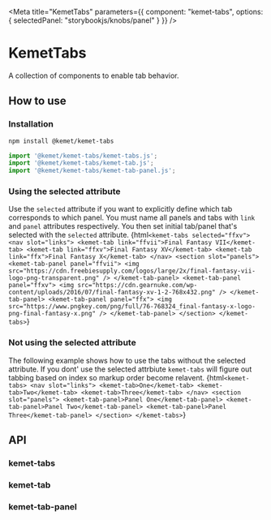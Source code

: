 

<Meta
  title="KemetTabs"
  parameters={{
    component: "kemet-tabs",
    options: { selectedPanel: "storybookjs/knobs/panel" }
  }}
/>

# KemetTabs

A collection of components to enable tab behavior.

## How to use

### Installation

```bash
npm install @kemet/kemet-tabs
```

```js
import '@kemet/kemet-tabs/kemet-tabs.js';
import '@kemet/kemet-tabs/kemet-tab.js';
import '@kemet/kemet-tabs/kemet-tab-panel.js';
```

### Using the selected attribute
Use the `selected` attribute if you want to explicitly define which tab corresponds to which panel. You must name all panels and tabs with `link` and `panel` attributes respectively. You then set initial tab/panel that's selected with the `selected` attribute.
<Preview withToolbar>
  <Story name="Using Selected">
    {html`
      <kemet-tabs selected="ffxv">
        <nav slot="links">
          <kemet-tab link="ffvii">Final Fantasy VII</kemet-tab>
          <kemet-tab link="ffxv">Final Fantasy XV</kemet-tab>
          <kemet-tab link="ffx">Final Fantasy X</kemet-tab>
        </nav>
        <section slot="panels">
          <kemet-tab-panel panel="ffvii">
            <img src="https://cdn.freebiesupply.com/logos/large/2x/final-fantasy-vii-logo-png-transparent.png" />
          </kemet-tab-panel>
          <kemet-tab-panel panel="ffxv">
            <img src="https://cdn.gearnuke.com/wp-content/uploads/2016/07/final-fantasy-xv-1-2-768x432.png" />
          </kemet-tab-panel>
          <kemet-tab-panel panel="ffx">
            <img src="https://www.pngkey.com/png/full/76-768324_final-fantasy-x-logo-png-final-fantasy-x.png" />
          </kemet-tab-panel>
        </section>
      </kemet-tabs>
    `}
  </Story>
</Preview>

### Not using the selected attribute
The following example shows how to use the tabs without the selected attribute. If you dont' use the selected attrbiute `kemet-tabs` will figure out tabbing based on index so markup order become relavent.
<Preview withToolbar>
  <Story name="Not Using Selected">
    {html`
      <kemet-tabs>
          <nav slot="links">
            <kemet-tab>One</kemet-tab>
            <kemet-tab>Two</kemet-tab>
            <kemet-tab>Three</kemet-tab>
          </nav>
          <section slot="panels">
            <kemet-tab-panel>Panel One</kemet-tab-panel>
            <kemet-tab-panel>Panel Two</kemet-tab-panel>
            <kemet-tab-panel>Panel Three</kemet-tab-panel>
          </section>
        </kemet-tabs>
    `}
  </Story>
</Preview>

## API

### kemet-tabs
<Props of="kemet-tabs" />

### kemet-tab
<Props of="kemet-tab" />

### kemet-tab-panel
<Props of="kemet-tab-panel" />
